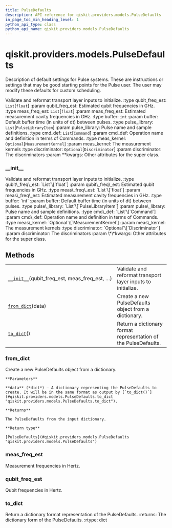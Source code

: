 ```yaml
---
title: PulseDefaults
description: API reference for qiskit.providers.models.PulseDefaults
in_page_toc_min_heading_level: 1
python_api_type: class
python_api_name: qiskit.providers.models.PulseDefaults
---
```


<span id="qiskit-providers-models-pulsedefaults" />

# qiskit.providers.models.PulseDefaults

<Class id="qiskit.providers.models.PulseDefaults" isDedicatedPage={true} github="https://github.com/qiskit/qiskit/tree/stable/0.16/qiskit/providers/models/pulsedefaults.py" signature="PulseDefaults(qubit_freq_est, meas_freq_est, buffer, pulse_library, cmd_def, meas_kernel=None, discriminator=None, **kwargs)">
  Description of default settings for Pulse systems. These are instructions or settings that may be good starting points for the Pulse user. The user may modify these defaults for custom scheduling.

  Validate and reformat transport layer inputs to initialize. :type qubit\_freq\_est: `List`\[`float`] :param qubit\_freq\_est: Estimated qubit frequencies in GHz. :type meas\_freq\_est: `List`\[`float`] :param meas\_freq\_est: Estimated measurement cavity frequencies in GHz. :type buffer: `int` :param buffer: Default buffer time (in units of dt) between pulses. :type pulse\_library: `List`\[`PulseLibraryItem`] :param pulse\_library: Pulse name and sample definitions. :type cmd\_def: `List`\[`Command`] :param cmd\_def: Operation name and definition in terms of Commands. :type meas\_kernel: `Optional`\[`MeasurementKernel`] :param meas\_kernel: The measurement kernels :type discriminator: `Optional`\[`Discriminator`] :param discriminator: The discriminators :param \*\*kwargs: Other attributes for the super class.

  ### \_\_init\_\_

  <Function id="qiskit.providers.models.PulseDefaults.__init__" name="__init__" signature="__init__(qubit_freq_est, meas_freq_est, buffer, pulse_library, cmd_def, meas_kernel=None, discriminator=None, **kwargs)">
    Validate and reformat transport layer inputs to initialize. :type qubit\_freq\_est: `List`\[`float`] :param qubit\_freq\_est: Estimated qubit frequencies in GHz. :type meas\_freq\_est: `List`\[`float`] :param meas\_freq\_est: Estimated measurement cavity frequencies in GHz. :type buffer: `int` :param buffer: Default buffer time (in units of dt) between pulses. :type pulse\_library: `List`\[`PulseLibraryItem`] :param pulse\_library: Pulse name and sample definitions. :type cmd\_def: `List`\[`Command`] :param cmd\_def: Operation name and definition in terms of Commands. :type meas\_kernel: `Optional`\[`MeasurementKernel`] :param meas\_kernel: The measurement kernels :type discriminator: `Optional`\[`Discriminator`] :param discriminator: The discriminators :param \*\*kwargs: Other attributes for the super class.
  </Function>

  ## Methods

  |                                                                                                                                                      |                                                                 |
  | ---------------------------------------------------------------------------------------------------------------------------------------------------- | --------------------------------------------------------------- |
  | [`__init__`](#qiskit.providers.models.PulseDefaults.__init__ "qiskit.providers.models.PulseDefaults.__init__")(qubit\_freq\_est, meas\_freq\_est, …) | Validate and reformat transport layer inputs to initialize.     |
  | [`from_dict`](#qiskit.providers.models.PulseDefaults.from_dict "qiskit.providers.models.PulseDefaults.from_dict")(data)                              | Create a new PulseDefaults object from a dictionary.            |
  | [`to_dict`](#qiskit.providers.models.PulseDefaults.to_dict "qiskit.providers.models.PulseDefaults.to_dict")()                                        | Return a dictionary format representation of the PulseDefaults. |

  ### from\_dict

  <Function id="qiskit.providers.models.PulseDefaults.from_dict" name="from_dict" signature="classmethod from_dict(data)">
    Create a new PulseDefaults object from a dictionary.

    **Parameters**

    **data** (*dict*) – A dictionary representing the PulseDefaults to create. It will be in the same format as output by [`to_dict()`](#qiskit.providers.models.PulseDefaults.to_dict "qiskit.providers.models.PulseDefaults.to_dict").

    **Returns**

    The PulseDefaults from the input dictionary.

    **Return type**

    [PulseDefaults](#qiskit.providers.models.PulseDefaults "qiskit.providers.models.PulseDefaults")
  </Function>

  ### meas\_freq\_est

  <Attribute id="qiskit.providers.models.PulseDefaults.meas_freq_est" name="meas_freq_est">
    Measurement frequencies in Hertz.
  </Attribute>

  ### qubit\_freq\_est

  <Attribute id="qiskit.providers.models.PulseDefaults.qubit_freq_est" name="qubit_freq_est">
    Qubit frequencies in Hertz.
  </Attribute>

  ### to\_dict

  <Function id="qiskit.providers.models.PulseDefaults.to_dict" name="to_dict" signature="to_dict()">
    Return a dictionary format representation of the PulseDefaults. :returns: The dictionary form of the PulseDefaults. :rtype: dict
  </Function>
</Class>

